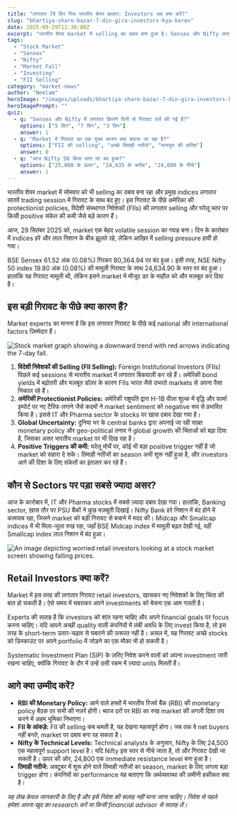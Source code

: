 ```yaml
---
title: "लगातार 7वें दिन गिरा भारतीय शेयर बाज़ार: Investors अब क्या करें?"
slug: "bhartiya-share-bazar-7-din-gira-investors-kya-karen"
date: 2025-09-29T11:30:00Z
excerpt: "भारतीय शेयर market में selling का दबाव बना हुआ है। Sensex और Nifty लगातार सातवें trading session में लाल निशान में बंद हुए। जानिए इस गिरावट के पीछे के मुख्य कारण और retail investors को अब क्या करना चाहिए।"
tags:
  - "Stock Market"
  - "Sensex"
  - "Nifty"
  - "Market Fall"
  - "Investing"
  - "FII Selling"
category: "market-news"
author: "Neelam"
heroImage: "/images/uploads/bhartiya-share-bazar-7-din-gira-investors-kya-karen/hero-image.jpg"
heroImagePrompt: ""
quiz:
  - q: "Sensex और Nifty में लगातार कितने दिनों से गिरावट दर्ज की गई है?"
    options: ["5 दिन", "7 दिन", "3 दिन"]
    answer: 1
  - q: "Market में गिरावट का एक मुख्य कारण क्या बताया जा रहा है?"
    options: ["FII की selling", "अच्छे तिमाही नतीजे", "मानसून की बारिश"]
    answer: 0
  - q: "आज Nifty 50 किस स्तर पर बंद हुआ?"
    options: ["25,000 के ऊपर", "24,635 के करीब", "24,000 के नीचे"]
    answer: 1
---
```


भारतीय शेयर market में सोमवार को भी selling का दबाव बना रहा और प्रमुख indices लगातार सातवें trading session में गिरावट के साथ बंद हुए। इस गिरावट के पीछे अमेरिका की protectionist policies, विदेशी संस्थागत निवेशकों (FIIs) की लगातार selling और घरेलू स्तर पर किसी positive संकेत की कमी जैसे बड़े कारण हैं।

आज, 29 सितंबर 2025 को, market एक बेहद volatile session का गवाह बना। दिन के कारोबार में indices हरे और लाल निशान के बीच झूलते रहे, लेकिन आखिर में selling pressure हावी हो गया।

BSE Sensex 61.52 अंक (0.08%) गिरकर 80,364.94 पर बंद हुआ। इसी तरह, NSE Nifty 50 index 19.80 अंक (0.08%) की मामूली गिरावट के साथ 24,634.90 के स्तर पर बंद हुआ। हालांकि यह गिरावट मामूली थी, लेकिन इसने market में मौजूद डर के माहौल को और मज़बूत कर दिया है।

## इस बड़ी गिरावट के पीछे क्या कारण हैं?

Market experts का मानना है कि इस लगातार गिरावट के पीछे कई national और international factors ज़िम्मेदार हैं।

![Stock market graph showing a downward trend with red arrows indicating the 7-day fall.](/images/uploads/bhartiya-share-bazar-7-din-gira-investors-kya-karen/market-decline-chart.png)

1.  **विदेशी निवेशकों की Selling (FII Selling):** Foreign Institutional Investors (FIIs) पिछले कई sessions से भारतीय market में लगातार बिकवाली कर रहे हैं। अमेरिकी bond yields में बढ़ोतरी और मज़बूत डॉलर के कारण FIIs भारत जैसे उभरते markets से अपना पैसा निकाल रहे हैं।
2.  **अमेरिकी Protectionist Policies:** अमेरिकी राष्ट्रपति द्वारा H-1B वीज़ा शुल्क में वृद्धि और फार्मा इम्पोर्ट पर नए टैरिफ लगाने जैसे कदमों ने market sentiment को negative रूप से प्रभावित किया है। इससे IT और Pharma sector के stocks पर खास दबाव देखा गया है।
3.  **Global Uncertainty:** दुनिया भर के central banks द्वारा अपनाई जा रही सख़्त monetary policy और geo-political तनाव ने global growth की चिंताओं को बढ़ा दिया है, जिसका असर भारतीय market पर भी दिख रहा है।
4.  **Positive Triggers की कमी:** घरेलू मोर्चे पर, कोई भी बड़ा positive trigger नहीं है जो market को सहारा दे सके। तिमाही नतीजों का season अभी शुरू नहीं हुआ है, और investors आगे की दिशा के लिए संकेतों का इंतज़ार कर रहे हैं।

## कौन से Sectors पर पड़ा सबसे ज्यादा असर?

आज के कारोबार में, IT और Pharma stocks में सबसे ज़्यादा दबाव देखा गया। हालांकि, Banking sector, ख़ास तौर पर PSU बैंकों ने कुछ मज़बूती दिखाई। Nifty Bank हरे निशान में बंद होने में कामयाब रहा, जिसने market को बड़ी गिरावट से बचाने में मदद की। Midcap और Smallcap indices में भी मिला-जुला रुख रहा, जहाँ BSE Midcap index में मामूली बढ़त देखी गई, वहीं Smallcap index लाल निशान में बंद हुआ।

![An image depicting worried retail investors looking at a stock market screen showing falling prices.](/images/uploads/bhartiya-share-bazar-7-din-gira-investors-kya-karen/worried-investors.png)

## Retail Investors क्या करें?

Market में इस तरह की लगातार गिरावट retail investors, खासकर नए निवेशकों के लिए चिंता की बात हो सकती है। ऐसे समय में घबराकर अपने investments को बेचना एक आम गलती है।

Experts की सलाह है कि investors को शांत रहना चाहिए और अपने financial goals पर focus करना चाहिए। यदि आपने अच्छी quality वाली कंपनियों में लंबी अवधि के लिए invest किया है, तो इस तरह के short-term उतार-चढ़ाव से घबराने की ज़रूरत नहीं है। असल में, यह गिरावट अच्छे stocks को डिस्काउंट पर अपने portfolio में जोड़ने का एक मौका भी हो सकती है।

Systematic Investment Plan (SIP) के ज़रिए निवेश करने वालों को अपना investment जारी रखना चाहिए, क्योंकि गिरावट के दौर में उन्हें उसी रकम में ज़्यादा units मिलती हैं।

## आगे क्या उम्मीद करें?

*   **RBI की Monetary Policy:** आने वाले हफ्तों में भारतीय रिजर्व बैंक (RBI) की monetary policy बैठक पर सभी की नज़रें होंगी। ब्याज दरों पर RBI का रुख market की अगली दिशा तय करने में अहम भूमिका निभाएगा।
*   **FII के आंकड़े:** FII की selling कब थमती है, यह देखना महत्वपूर्ण होगा। जब तक वे net buyers नहीं बनते, market पर दबाव बना रह सकता है।
*   **Nifty के Technical Levels:** Technical analysts के अनुसार, Nifty के लिए 24,500 एक महत्वपूर्ण support level है। यदि Nifty इस स्तर से नीचे जाता है, तो और गिरावट देखी जा सकती है। ऊपर की ओर, 24,800 एक immediate resistance level बना हुआ है।
*   **तिमाही नतीजे:** अक्टूबर में शुरू होने वाले तिमाही नतीजों का season, market के लिए अगला बड़ा trigger होगा। कंपनियों का performance यह बताएगा कि अर्थव्यवस्था की ज़मीनी हकीकत क्या है।

*यह लेख केवल जानकारी के लिए है और इसे निवेश की सलाह नहीं माना जाना चाहिए। निवेश से पहले हमेशा अपना खुद का research करें या किसी financial advisor से सलाह लें।*